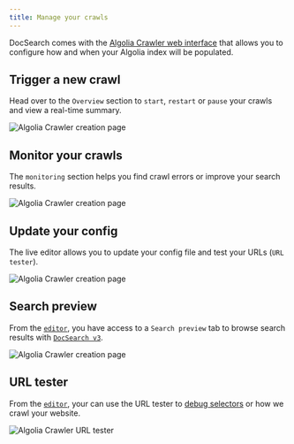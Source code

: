 ```yaml
---
title: Manage your crawls
---
```



DocSearch comes with the [Algolia Crawler web interface](https://crawler.algolia.com/) that allows you to configure how and when your Algolia index will be populated.

## Trigger a new crawl

Head over to the `Overview` section to `start`, `restart` or `pause` your crawls and view a real-time summary.

<div className="uil-ta-center">
  <img
    src={useBaseUrl('img/assets/crawler-overview.png')}
    alt="Algolia Crawler creation page"
  />
</div>

## Monitor your crawls

The `monitoring` section helps you find crawl errors or improve your search results.

<div className="uil-ta-center">
  <img
    src={useBaseUrl('img/assets/crawler-monitoring.png')}
    alt="Algolia Crawler creation page"
  />
</div>

## Update your config

The live editor allows you to update your config file and test your URLs (`URL tester`).

<div className="uil-ta-center">
  <img
    src={useBaseUrl('img/assets/crawler-editor.png')}
    alt="Algolia Crawler creation page"
  />
</div>

## Search preview

From the [`editor`](#update-your-config), you have access to a `Search preview` tab to browse search results with [`DocSearch v3`](/docs/docsearch-v3).

<div className="uil-ta-center">
  <img
    src={useBaseUrl('img/assets/crawler-search-preview.png')}
    alt="Algolia Crawler creation page"
  />
</div>

## URL tester

From the [`editor`](#update-your-config), your can use the URL tester to [debug selectors](https://www.algolia.com/doc/tools/crawler/getting-started/crawler-configuration/#debugging-selectors) or how we crawl your website.

<div className="uil-ta-center">
  <img
    src={useBaseUrl('img/assets/crawler-url-tester.png')}
    alt="Algolia Crawler URL tester"
  />
</div>
